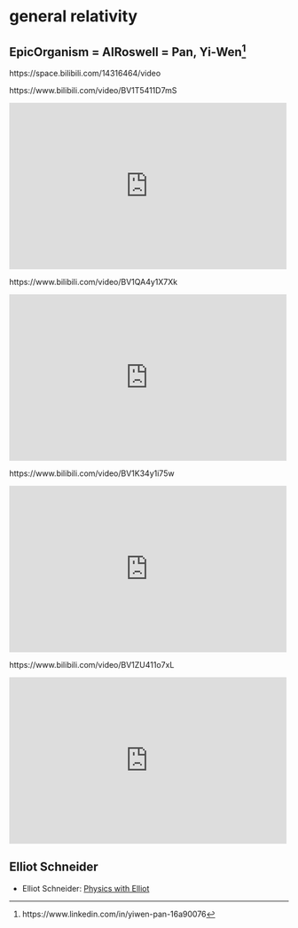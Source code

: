 # general relativity

## EpicOrganism = AIRoswell = Pan, Yi-Wen^[https://www.linkedin.com/in/yiwen-pan-16a90076]

https://space.bilibili.com/14316464/video

https://www.bilibili.com/video/BV1T5411D7mS

::: {show-in="html"}
<iframe width=500 height=300 frameborder="0" allowfullscreen src="https://player.bilibili.com/player.html?bvid=BV1T5411D7mS&autoplay=0&t=845"></iframe>
:::

https://www.bilibili.com/video/BV1QA4y1X7Xk

::: {show-in="html"}
<iframe width=500 height=300 frameborder="0" allowfullscreen src="https://player.bilibili.com/player.html?bvid=BV1QA4y1X7Xk&autoplay=0&t=845"></iframe>
:::

https://www.bilibili.com/video/BV1K34y1i75w

::: {show-in="html"}
<iframe width=500 height=300 frameborder="0" allowfullscreen src="https://player.bilibili.com/player.html?bvid=BV1K34y1i75w&autoplay=0&t=845"></iframe>
:::

https://www.bilibili.com/video/BV1ZU411o7xL

::: {show-in="html"}
<iframe width=500 height=300 frameborder="0" allowfullscreen src="https://player.bilibili.com/player.html?bvid=BV1ZU411o7xL&autoplay=0&t=845"></iframe>
:::

## Elliot Schneider

- Elliot Schneider: [Physics with Elliot](https://www.youtube.com/@PhysicswithElliot/playlists)